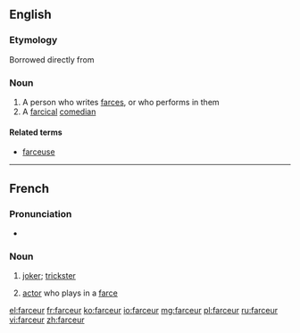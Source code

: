 ==English==

===Etymology===
Borrowed directly from {{etyl|fr}}

===Noun===
{{en-noun}}

# A person who writes [[farce]]s, or who performs in them
# A [[farcical]] [[comedian]]

====Related terms====
* [[farceuse]]

----

==French==

===Pronunciation===
* {{IPA|/faʁ.sœʁ/|lang=fr}}

===Noun===
{{fr-noun|m|f=farceuse}}

# [[joker]]; [[trickster]]
# {{dated|lang=fr}} [[actor]] who plays in a [[farce]]

[[el:farceur]]
[[fr:farceur]]
[[ko:farceur]]
[[io:farceur]]
[[mg:farceur]]
[[pl:farceur]]
[[ru:farceur]]
[[vi:farceur]]
[[zh:farceur]]